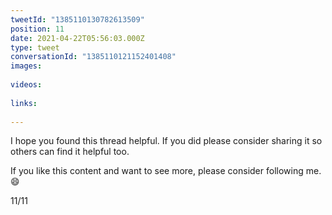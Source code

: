 ```yaml
---
tweetId: "1385110130782613509"
position: 11
date: 2021-04-22T05:56:03.000Z
type: tweet
conversationId: "1385110121152401408"
images:
  
videos:
  
links:
  
---
```

I hope you found this thread helpful. If you did please consider sharing it so others can find it helpful too. 

If you like this content and want to see more, please consider following me. 😄 

11/11
